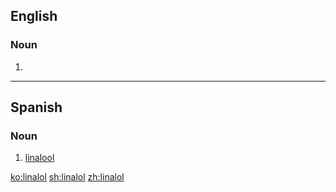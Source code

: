 ==English==

===Noun===
{{en-noun|-|s}}

# {{dated form of|linalool|lang=en}}

----

==Spanish==

===Noun===
{{es-noun|m|linaloles}}

# {{label|es|chemistry}} [[linalool]]

[[ko:linalol]]
[[sh:linalol]]
[[zh:linalol]]